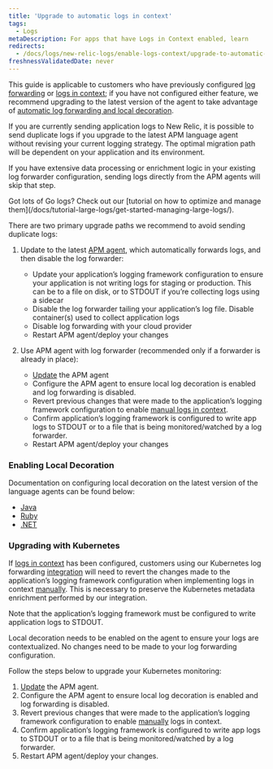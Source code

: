 ```yaml
---
title: 'Upgrade to automatic logs in context'
tags:
  - Logs
metaDescription: For apps that have Logs in Context enabled, learn 
redirects:
  - /docs/logs/new-relic-logs/enable-logs-context/upgrade-to-automatic-logs-context
freshnessValidatedDate: never
---
```



This guide is applicable to customers who have previously configured [log forwarding](https://docs.newrelic.com/docs/logs/forward-logs/enable-log-management-new-relic/) or [logs in context](https://docs.newrelic.com/docs/apm/new-relic-apm/getting-started/get-started-logs-context/); if you have not configured either feature, we recommend upgrading to the latest version of the <InlinePopover type="apm" /> agent to take advantage of [automatic log forwarding and local decoration](https://docs.newrelic.com/docs/apm/new-relic-apm/getting-started/get-started-logs-context/).

If you are currently sending application logs to New Relic, it is possible to send duplicate logs if you upgrade to the latest APM language agent without revising your current logging strategy. The optimal migration path will be dependent on your application and its environment. 

If you have extensive data processing or enrichment logic in your existing log forwarder configuration, sending logs directly from the APM agents will skip that step.

<Callout variant="tip">
Got lots of Go logs? Check out our [tutorial on how to optimize and manage them](/docs/tutorial-large-logs/get-started-managing-large-logs/). 
</Callout>

There are two primary upgrade paths we recommend to avoid sending duplicate logs:

1. Update to the latest [APM agent](https://docs.newrelic.com/docs/new-relic-one/install-configure/update-new-relic-agent/), which automatically forwards logs, and then disable the log forwarder:
    * Update your application’s logging framework configuration to ensure your application is not writing logs for staging or production. This can be to a file on disk, or to STDOUT if you’re collecting logs using a sidecar
    * Disable the log forwarder tailing your application’s log file. Disable container(s) used to collect application logs
    * Disable log forwarding with your cloud provider
    * Restart APM agent/deploy your changes


2. Use APM agent with log forwarder (recommended only if a forwarder is already in place):
    * [Update](/docs/new-relic-one/install-configure/update-new-relic-agent) the APM agent
    * Configure the APM agent to ensure local log decoration is enabled and log forwarding is disabled.
    * Revert previous changes that were made to the application’s logging framework configuration to enable [manual logs in context](/docs/logs/logs-context/logs-in-context#enable-logs).
    * Confirm application’s logging framework is configured to write app logs to STDOUT or to a file that is being monitored/watched by a log forwarder.
    * Restart APM agent/deploy your changes

### Enabling Local Decoration

Documentation on configuring local decoration on the latest version of the language agents can be found below:
* [Java](https://docs.newrelic.com/docs/logs/logs-context/java-configure-logs-context-all/#2-decorate)
* [Ruby](https://docs.newrelic.com/docs/logs/logs-context/configure-logs-context-ruby)
* [.NET](https://docs.newrelic.com/docs/logs/logs-context/net-configure-logs-context-all#2-decorate)


### Upgrading with Kubernetes

If [logs in context](/docs/apm/new-relic-apm/getting-started/get-started-logs-context/) has been configured, customers using our Kubernetes log forwarding [integration](https://github.com/newrelic/helm-charts/tree/master/charts/newrelic-logging#installation) will need to revert the changes made to the application’s logging framework configuration when implementing logs in context [manually](/docs/logs/logs-context/logs-in-context#enable-logs). This is necessary to preserve the Kubernetes metadata enrichment performed by our integration.

Note that the application’s logging framework must be configured to write application logs to STDOUT. 

Local decoration needs to be enabled on the <InlinePopover type="apm" /> agent to ensure your logs are contextualized. No changes need to be made to your log forwarding configuration. 

Follow the steps below to upgrade your Kubernetes monitoring:

1. [Update](/docs/new-relic-one/install-configure/update-new-relic-agent/) the APM agent.
2. Configure the APM agent to ensure local log decoration is enabled and log forwarding is disabled.
3. Revert previous changes that were made to the application’s logging framework configuration to enable [manually](/docs/logs/logs-context/logs-in-context#enable-logs) logs in context.
4. Confirm application’s logging framework is configured to write app logs to STDOUT or to a file that is being monitored/watched by a log forwarder.
5. Restart APM agent/deploy your changes.
